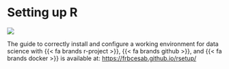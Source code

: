 # Setting up R {.unnumbered}

[![](../images/rsetup.png)](https://frbcesab.github.io/rsetup/)

The guide to correctly install and configure a working environment for data science with {{< fa brands r-project >}}, {{< fa brands github >}}, and {{< fa brands docker >}} is available at: <https://frbcesab.github.io/rsetup/>
